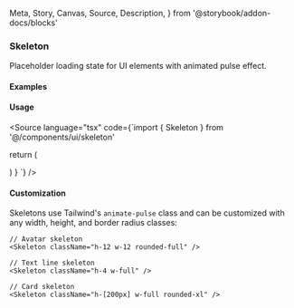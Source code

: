   Meta,
  Story,
  Canvas,
  Source,
  Description,
} from '@storybook/addon-docs/blocks'

<Meta of={SkeletonStories} />

### Skeleton

Placeholder loading state for UI elements with animated pulse effect.

#### Examples

<Canvas>
  <Story of={SkeletonStories.Default} />
</Canvas>

<Canvas>
  <Story of={SkeletonStories.Card} />
</Canvas>

<Canvas>
  <Story of={SkeletonStories.List} />
</Canvas>

#### Usage

<Source language="tsx" code={`import { Skeleton } from '@/components/ui/skeleton'

  return (
    <div className="flex items-center space-x-4">
      <Skeleton className="h-12 w-12 rounded-full" />
      <div className="space-y-2">
        <Skeleton className="h-4 w-[250px]" />
        <Skeleton className="h-4 w-[200px]" />
      </div>
    </div>
  )
}
`} />

#### Customization

Skeletons use Tailwind's `animate-pulse` class and can be customized with any width, height, and border radius classes:

```tsx
// Avatar skeleton
<Skeleton className="h-12 w-12 rounded-full" />

// Text line skeleton
<Skeleton className="h-4 w-full" />

// Card skeleton
<Skeleton className="h-[200px] w-full rounded-xl" />
```
